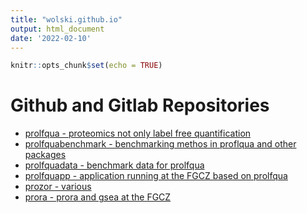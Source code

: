 ```yaml
---
title: "wolski.github.io"
output: html_document
date: '2022-02-10'
---
```


```r
knitr::opts_chunk$set(echo = TRUE)
```

# Github and Gitlab Repositories

- [prolfqua - proteomics not only label free quantification](https://github.com/wolski/prolfqua)
- [prolfquabenchmark - benchmarking methos in proflqua and other packages](https://github.com/wolski/prolfquabenchmark)
- [prolfquadata - benchmark data for prolfqua](https://gitlab.bfabric.org/wolski/prolfquadata)
- [prolfquapp - application running at the FGCZ based on prolfqua](https://gitlab.bfabric.org/wolski/prolfquapp)
- [prozor - various](https://github.com/protviz/prozor)
- [prora - prora and gsea at the FGCZ](https://github.com/protviz/prora)



